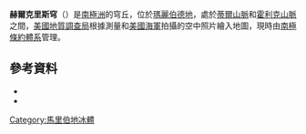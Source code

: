 {{coord|86|S|105|W|source:GNIS|display=title}}

'''赫爾克里斯穹'''（{{lang-en|Hercules Dome}}）是[[南極洲|南極洲]]的穹丘，位於[[瑪麗伯德地|瑪麗伯德地]]，處於[[蒂爾山脈|蒂爾山脈]]和[[霍利克山脈|霍利克山脈]]之間，[[美國地質調查局|美國地質調查局]]根據測量和[[美國海軍|美國海軍]]拍攝的空中照片繪入地圖，現時由[[南極條約體系|南極條約體系]]管理。

==參考資料==
*{{cite gnis | type = antarid | id = 6680| name = Hercules Dome | accessdate = 2012-06-14}}
*{{usgs-gazetteer|id=6680}}

{{DEFAULTSORT:Hercules Dome}}
[[Category:馬里伯地冰體|Category:馬里伯地冰體]]


{{MarieByrdLand-geo-stub}}